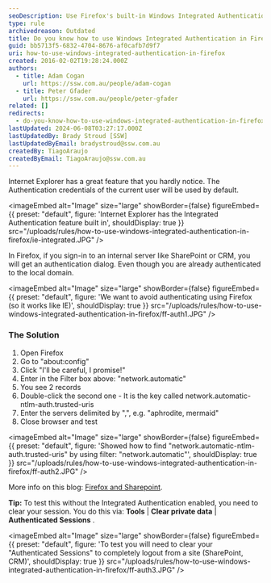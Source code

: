 ```yaml
---
seoDescription: Use Firefox's built-in Windows Integrated Authentication feature to automatically log in to SharePoint or CRM without re-authenticating.
type: rule
archivedreason: Outdated
title: Do you know how to use Windows Integrated Authentication in Firefox?
guid: bb5713f5-6832-4704-8676-af0cafb7d9f7
uri: how-to-use-windows-integrated-authentication-in-firefox
created: 2016-02-02T19:28:24.000Z
authors:
  - title: Adam Cogan
    url: https://ssw.com.au/people/adam-cogan
  - title: Peter Gfader
    url: https://ssw.com.au/people/peter-gfader
related: []
redirects:
  - do-you-know-how-to-use-windows-integrated-authentication-in-firefox
lastUpdated: 2024-06-08T03:27:17.000Z
lastUpdatedBy: Brady Stroud [SSW]
lastUpdatedByEmail: bradystroud@ssw.com.au
createdBy: TiagoAraujo
createdByEmail: TiagoAraujo@ssw.com.au
---
```


Internet Explorer has a great feature that you hardly notice. The Authentication credentials of the current user will be used by default.


<imageEmbed
  alt="Image"
  size="large"
  showBorder={false}
  figureEmbed={{
    preset: "default",
    figure: 'Internet Explorer has the Integrated Authentication feature built in',
    shouldDisplay: true
  }}
  src="/uploads/rules/how-to-use-windows-integrated-authentication-in-firefox/ie-integrated.JPG"
/>

In Firefox, if you sign-in to an internal server like SharePoint or CRM, you will get an authentication dialog. Even though you are already authenticated to the local domain.


<imageEmbed
  alt="Image"
  size="large"
  showBorder={false}
  figureEmbed={{
    preset: "default",
    figure: 'We want to avoid authenticating using Firefox (so it works like IE)',
    shouldDisplay: true
  }}
  src="/uploads/rules/how-to-use-windows-integrated-authentication-in-firefox/ff-auth1.JPG"
/>
### The Solution

1. Open Firefox
2. Go to "about:config"
3. Click "I'll be careful, I promise!"
4. Enter in the Filter box above: "network.automatic"
5. You see 2 records
6. Double-click the second one - It is the key called network.automatic-ntlm-auth.trusted-uris
7. Enter the servers delimited by ",", e.g. "aphrodite, mermaid"
8. Close browser and test


<imageEmbed
  alt="Image"
  size="large"
  showBorder={false}
  figureEmbed={{
    preset: "default",
    figure: 'Showed how to find "network.automatic-ntlm-auth.trusted-uris" by using filter: "network.automatic"',
    shouldDisplay: true
  }}
  src="/uploads/rules/how-to-use-windows-integrated-authentication-in-firefox/ff-auth2.JPG"
/>

More info on this blog: [Firefox and Sharepoint](http://www.cauldwell.net/patrick/blog/PermaLink%2cguid%2cc7f1e799-c4ae-4758-9de7-5c3e7a16f3da.aspx).

**Tip:** To test this without the Integrated Authentication enabled, you need to clear your session. You do this via: **Tools** | **Clear private data** | **Authenticated Sessions** .


<imageEmbed
  alt="Image"
  size="large"
  showBorder={false}
  figureEmbed={{
    preset: "default",
    figure: 'To test you will need to clear your "Authenticated Sessions" to completely logout from a site (SharePoint, CRM)',
    shouldDisplay: true
  }}
  src="/uploads/rules/how-to-use-windows-integrated-authentication-in-firefox/ff-auth3.JPG"
/>
